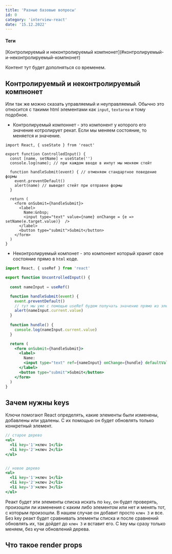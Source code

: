 ```yaml
---
title: 'Разные базовые вопросы'
id: 0
category: 'interview-react'
date: '15.12.2022'
---
```


<div className='mdHead'>

#### Теги
<div className = 'tag_react'>[Контролируемый и неконтролируемый компнонет](#контролируемый-и-неконтролируемый-компнонет)</div>

</div>



Контент тут будет дополняться со временем.
## Контролируемый и неконтролируемый компнонет
Или так же можно сказать управляемый и неуправляемый. Обычно это относится с такими html элементами как `input`, `textarea` и тому подобное.

* Контролируемый компоннет - это компонент у которого его значение котролирует рекат. Если мы меняем состояние, то меняется и значение.
```Jsx
import React, { useState } from 'react'

export function ControlledInput() {
  const [name, setName] = useState('')
  console.log(name); // при каждом вводе в инпут мы меняем стейт

  function handleSubmit(event) { // отменяем стандартное поведение формы
    event.preventDefault()
    alert(name) // выведет стейт при отправке формы
  }

  return (
    <form onSubmit={handleSubmit}>
      <label>
        Name:&nbsp;
        <input type="text" value={name} onChange = {e => setName(e.target.value)}  /> 
      </label>
      <button type="submit">Submit</button>
    </form>
  )
}
```
* Неконтролируемый компонет - это компонент который хранит свое состояние прямо в `html` коде. 
```jsx
import React, { useRef } from 'react'

export function UncontrolledInput() {
  
  const nameInput = useRef() 

  function handleSubmit(event) {
    event.preventDefault()
    // тут мы уже с помощью useRef будем получать значение прямо из элемента
    alert(nameInput.current.value)
  }
  
  function hundle() {
    console.log(nameInput.current.value)
  }

  return (
    <form onSubmit={handleSubmit}>
      <label>
        Name:
        <input type="text" ref={nameInput} onChange={hundle} defaultValue="" />
      </label>
      <button type="submit">Submit</button>
    </form>
  )
}
```

## Зачем нужны keys
Ключи помогают React определять, какие элементы были изменены, добавлены или удалены.  С их помощью он будет обновлять только конкретный элемент.
```jsx
// старое дерево
<ul>
  <li key='1'>ключ 1</li>
  <li key='2'>ключ 2</li>
</ul>


// новое дерево
<ul>
  <li key='1'>ключ 1</li>
  <li key='2'>ключ 2</li>
  <li key='3'>ключ 3</li>
</ul>
```
Реакт будет эти элементы списка искать по `key`, он будет проверять, произошли ли изменения с каким либо элементом или нет и менять тот, с которым произошли. В нашем случае он добавит просто `ключ 3` и все.
Без key реакт будет сравнивать элементы списка и после сравнений обновлять их, так дойдет до `ключ 3` и вставит его. С key мы сразу только меняем, без кучи обновлений дерева.

## Что такое render props